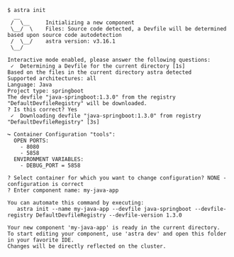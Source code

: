 ```console
$ astra init
  __
 /  \__     Initializing a new component
 \__/  \    Files: Source code detected, a Devfile will be determined based upon source code autodetection
 /  \__/    astra version: v3.16.1
 \__/

Interactive mode enabled, please answer the following questions:
 ✓  Determining a Devfile for the current directory [1s]
Based on the files in the current directory astra detected
Supported architectures: all
Language: Java
Project type: springboot
The devfile "java-springboot:1.3.0" from the registry "DefaultDevfileRegistry" will be downloaded.
? Is this correct? Yes
 ✓  Downloading devfile "java-springboot:1.3.0" from registry "DefaultDevfileRegistry" [3s]

↪ Container Configuration "tools":
  OPEN PORTS:
    - 8080
    - 5858
  ENVIRONMENT VARIABLES:
    - DEBUG_PORT = 5858

? Select container for which you want to change configuration? NONE - configuration is correct
? Enter component name: my-java-app

You can automate this command by executing:
   astra init --name my-java-app --devfile java-springboot --devfile-registry DefaultDevfileRegistry --devfile-version 1.3.0

Your new component 'my-java-app' is ready in the current directory.
To start editing your component, use 'astra dev' and open this folder in your favorite IDE.
Changes will be directly reflected on the cluster.
```